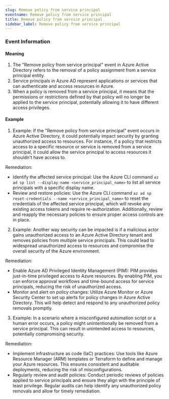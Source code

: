 ```yaml
--- 
slug: Remove policy from service principal
eventname: Remove policy from service principal
title: Remove policy from service principal
sidebar_label: Remove policy from service principal
---
```

                       

### Event Information

#### Meaning

1. The "Remove policy from service principal" event in Azure Active Directory refers to the removal of a policy assignment from a service principal entity.
2. Service principals in Azure AD represent applications or services that can authenticate and access resources in Azure.
3. When a policy is removed from a service principal, it means that the permissions or restrictions defined by that policy will no longer be applied to the service principal, potentially allowing it to have different access privileges.

#### Example

1. Example: If the "Remove policy from service principal" event occurs in Azure Active Directory, it could potentially impact security by granting unauthorized access to resources. For instance, if a policy that restricts access to a specific resource or service is removed from a service principal, it could allow the service principal to access resources it shouldn't have access to.

Remediation:
- Identify the affected service principal: Use the Azure CLI command `az ad sp list --display-name <service_principal_name>` to list all service principals with a specific display name.
- Review and restore policies: Use the Azure CLI command `az ad sp reset-credentials --name <service_principal_name>` to reset the credentials of the affected service principal, which will revoke any existing access tokens and require re-authorization. Additionally, review and reapply the necessary policies to ensure proper access controls are in place.

2. Example: Another way security can be impacted is if a malicious actor gains unauthorized access to an Azure Active Directory tenant and removes policies from multiple service principals. This could lead to widespread unauthorized access to resources and compromise the overall security of the Azure environment.

Remediation:
- Enable Azure AD Privileged Identity Management (PIM): PIM provides just-in-time privileged access to Azure resources. By enabling PIM, you can enforce approval workflows and time-bound access for service principals, reducing the risk of unauthorized access.
- Monitor and alert on policy changes: Utilize Azure Monitor or Azure Security Center to set up alerts for policy changes in Azure Active Directory. This will help detect and respond to any unauthorized policy removals promptly.

3. Example: In a scenario where a misconfigured automation script or a human error occurs, a policy might unintentionally be removed from a service principal. This can result in unintended access to resources, potentially compromising security.

Remediation:
- Implement infrastructure as code (IaC) practices: Use tools like Azure Resource Manager (ARM) templates or Terraform to define and manage your Azure resources. This ensures consistent and auditable deployments, reducing the risk of misconfigurations.
- Regularly review and audit policies: Conduct periodic reviews of policies applied to service principals and ensure they align with the principle of least privilege. Regular audits can help identify any unauthorized policy removals and allow for timely remediation.

 